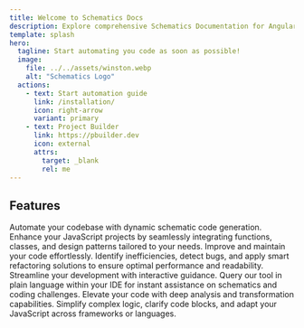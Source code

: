 ```yaml
---
title: Welcome to Schematics Docs
description: Explore comprehensive Schematics Documentation for Angular and Javascript. Learn how Schematics Docs can streamline your project development.
template: splash
hero:
  tagline: Start automating you code as soon as possible!
  image:
    file: ../../assets/winston.webp
    alt: "Schematics Logo"
  actions:
    - text: Start automation guide
      link: /installation/
      icon: right-arrow
      variant: primary
    - text: Project Builder
      link: https://pbuilder.dev
      icon: external
      attrs:
        target: _blank
        rel: me
---
```



## Features
<CardGrid stagger>
    <Card title="Schematic Code Generation" icon="pencil">
        Automate your codebase with dynamic schematic code generation. 
        Enhance your JavaScript projects by seamlessly integrating functions, classes, 
        and design patterns tailored to your needs.
    </Card>
    <Card title="Code Optimization & Refactoring" icon="magnifier">
        Improve and maintain your code effortlessly. Identify inefficiencies, detect bugs, 
        and apply smart refactoring solutions to ensure optimal performance and readability.
    </Card>
    <Card title="Interactive Schematic Guidance" icon="rocket">
        Streamline your development with interactive guidance. Query our tool in plain 
        language within your IDE for instant assistance on schematics and coding challenges.
    </Card>
    <Card title="Code Analysis & Transformation" icon="setting">
        Elevate your code with deep analysis and transformation capabilities. 
        Simplify complex logic, clarify code blocks, and adapt your JavaScript across frameworks or languages.
    </Card>
</CardGrid>
